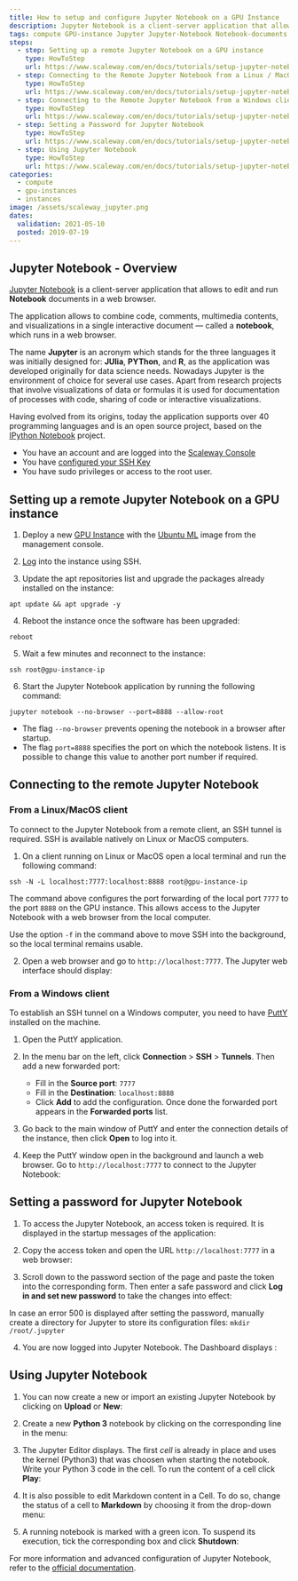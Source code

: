 ```yaml
---
title: How to setup and configure Jupyter Notebook on a GPU Instance
description: Jupyter Notebook is a client-server application that allows to edit and run Notebook-documents in a web browser.
tags: compute GPU-instance Jupyter Jupyter-Notebook Notebook-documents
steps:
  - step: Setting up a remote Jupyter Notebook on a GPU instance
    type: HowToStep
    url: https://www.scaleway.com/en/docs/tutorials/setup-jupyter-notebook#-Setting-up-a-remote-Jupyter-Notebook-on-a-GPU-instance
  - step: Connecting to the Remote Jupyter Notebook from a Linux / MacOS client
    type: HowToStep
    url: https://www.scaleway.com/en/docs/tutorials/setup-jupyter-notebook#-Connecting-to-the-Remote-Jupyter-Notebook-from-a-LinuxMacOS-client
  - step: Connecting to the Remote Jupyter Notebook from a Windows client
    type: HowToStep
    url: https://www.scaleway.com/en/docs/tutorials/setup-jupyter-notebook#-Connecting-to-the-Remote-Jupyter-Notebook-from-a-Windows-client
  - step: Setting a Password for Jupyter Notebook
    type: HowToStep
    url: https://www.scaleway.com/en/docs/tutorials/setup-jupyter-notebook#-Creating-a-Password-for-Jupyter-Notebook
  - step: Using Jupyter Notebook
    type: HowToStep
    url: https://www.scaleway.com/en/docs/tutorials/setup-jupyter-notebook#-Using-Jupyter-Notebook
categories:
  - compute
  - gpu-instances
  - instances
image: /assets/scaleway_jupyter.png
dates:
  validation: 2021-05-10
  posted: 2019-07-19
---
```


## Jupyter Notebook - Overview

[Jupyter Notebook](https://jupyter.org/) is a client-server application that allows to edit and run **Notebook** documents in a web browser.

The application allows to combine code, comments, multimedia contents, and visualizations in a single interactive document — called a **notebook**, which runs in a web browser.

The name **Jupyter** is an acronym which stands for the three languages it was initially designed for: **JUlia**, **PYThon**, and **R**, as the application was developed originally for data science needs. Nowadays Jupyter is the environment of choice for several use cases. Apart from research projects that involve visualizations of data or formulas it is used for documentation of processes with code, sharing of code or interactive visualizations.

Having evolved from its origins, today the application supports over 40 programming languages and is an open source project, based on the [IPython Notebook](https://ipython.org/) project.

<Message type="requirement">

- You have an account and are logged into the [Scaleway Console](https://console.scaleway.com)
- You have [configured your SSH Key](/console/my-project/how-to/create-ssh-key/)
- You have sudo privileges or access to the root user.

</Message>

## Setting up a remote Jupyter Notebook on a GPU instance

1. Deploy a new [GPU Instance](/compute/instances/how-to/create-an-instance/) with the [Ubuntu ML](https://www.scaleway.com/en/imagehub/) image from the management console.

2. [Log](/compute/instances/how-to/connect-to-instance/) into the instance using SSH.

3. Update the apt repositories list and upgrade the packages already installed on the instance:

  ```
  apt update && apt upgrade -y
  ```

4. Reboot the instance once the software has been upgraded:

  ```
  reboot
  ```

5. Wait a few minutes and reconnect to the instance:

  ```
  ssh root@gpu-instance-ip
  ```

6. Start the Jupyter Notebook application by running the following command:

  ```
  jupyter notebook --no-browser --port=8888 --allow-root
  ```

  * The flag `--no-browser` prevents opening the notebook in a browser after startup.
  * The flag `port=8888` specifies the port on which the notebook listens. It is possible to change this value to another port number if required.

## Connecting to the remote Jupyter Notebook 

### From a Linux/MacOS client

To connect to the Jupyter Notebook from a remote client, an SSH tunnel is required. SSH is available natively on Linux or MacOS computers.

1. On a client running on Linux or MacOS open a local terminal and run the following command:

  ```
  ssh -N -L localhost:7777:localhost:8888 root@gpu-instance-ip
  ```

  The command above configures the port forwarding of the local port `7777` to the port `8888` on the GPU instance. This allows access to the Jupyter Notebook with a web browser from the local computer.

  <Message type="tip">

  Use the option `-f` in the command above to move SSH into the background, so the local terminal remains usable.

  </Message>

2. Open a web browser and go to `http://localhost:7777`. The Jupyter web interface should display:

  <Lightbox src="scaleway-login_mac.png" alt="" />

### From a Windows client

To establish an SSH tunnel on a Windows computer, you need to have [PuttY](https://www.chiark.greenend.org.uk/~sgtatham/putty/latest.html) installed on the machine.

1. Open the PuttY application.

2. In the menu bar on the left, click **Connection** > **SSH** > **Tunnels**. Then add a new forwarded port:

    - Fill in the **Source port**: `7777`
    - Fill in the **Destination**: `localhost:8888`
    - Click **Add** to add the configuration. Once done the forwarded port appears in the **Forwarded ports** list.

  <Lightbox src="scaleway-putty.png" alt="" />

3. Go back to the main window of PuttY and enter the connection details of the instance, then click **Open** to log into it.

4. Keep the PuttY window open in the background and launch a web browser. Go to `http://localhost:7777` to connect to the Jupyter Notebook:

  <Lightbox src="scaleway-login_win.png" alt="" />

## Setting a password for Jupyter Notebook

1. To access the Jupyter Notebook, an access token is required. It is displayed in the startup messages of the application:

<Lightbox src="scaleway-token.png" alt="" />

2. Copy the access token and open the URL `http://localhost:7777` in a web browser:

<Lightbox src="scaleway-login_mac.png" alt="" />

3. Scroll down to the password section of the page and paste the token into the corresponding form. Then enter a safe password and click **Log in and set new password** to take the changes into effect:

  <Lightbox src="scaleway-setup_password.png" alt="" />

  <Message type="tip">

  In case an error 500 is displayed after setting the password, manually create a directory for Jupyter to store its configuration files: `mkdir /root/.jupyter`

  </Message>

4. You are now logged into Jupyter Notebook. The Dashboard displays :

  <Lightbox src="scaleway-jupyter_dashboard.png" alt="" />

## Using Jupyter Notebook

1. You can now create a new or import an existing Jupyter Notebook by clicking on **Upload** or **New**:

  <Lightbox src="scaleway-upload_create_notebook.png" alt="" />

2. Create a new **Python 3** notebook by clicking on the corresponding line in the menu:

  <Lightbox src="scaleway-new_notebook.png" alt="" />

3. The Jupyter Editor displays. The first _cell_ is already in place and uses the kernel (Python3) that was choosen when starting the notebook. Write your Python 3 code in the cell. To run the content of a cell click **Play**:

  <Lightbox src="scaleway-jupyter_editor.png" alt="" />

4. It is also possible to edit Markdown content in a Cell. To do so, change the status of a cell to **Markdown** by choosing it from the drop-down menu:

  <Lightbox src="scaleway-jupyter_markdown.png" alt="" />

5. A running notebook is marked with a green icon. To suspend its execution, tick the corresponding box and click **Shutdown**:

  <Lightbox src="scaleway-running_notebook.png" alt="" />

For more information and advanced configuration of Jupyter Notebook, refer to the [official documentation](https://jupyter-notebook.readthedocs.io/en/stable/examples/Notebook/examples_index.html).
